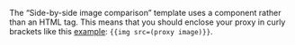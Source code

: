 <Cut title="In the “Side-by-side image comparison” template, where do I specify a proxy for the task interface to create a task with three image options?">

The “Side-by-side image comparison” template uses a component rather than an HTML tag. This means that you should enclose your proxy in curly brackets like this [example](/docs-new/guide/t-components/img): `{{img src=(proxy image)}}`.

</Cut>